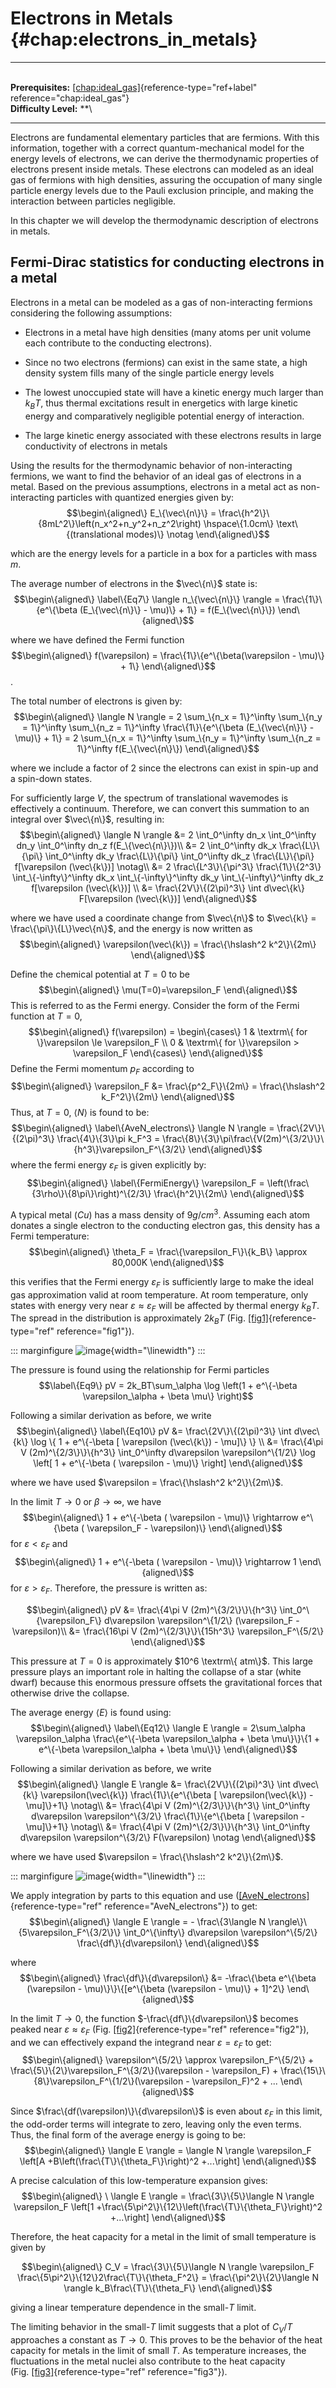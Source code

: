 # Electrons in Metals \{#chap:electrons_in_metals\}

------------------------------------------------------------------------

\
**Prerequisites:**
[\[chap:ideal_gas\]](#chap:ideal_gas)\{reference-type="ref+label"
reference="chap:ideal_gas"\}\
**Difficulty Level:** \*\*\

------------------------------------------------------------------------

Electrons are fundamental elementary particles that are fermions. With
this information, together with a correct quantum-mechanical model for
the energy levels of electrons, we can derive the thermodynamic
properties of electrons present inside metals. These electrons can
modeled as an ideal gas of fermions with high densities, assuring the
occupation of many single particle energy levels due to the Pauli
exclusion principle, and making the interaction between particles
negligible.

In this chapter we will develop the thermodynamic description of
electrons in metals.

## Fermi-Dirac statistics for conducting electrons in a metal

Electrons in a metal can be modeled as a gas of non-interacting fermions
considering the following assumptions:

-   Electrons in a metal have high densities (many atoms per unit volume
    each contribute to the conducting electrons).

-   Since no two electrons (fermions) can exist in the same state, a
    high density system fills many of the single particle energy levels

-   The lowest unoccupied state will have a kinetic energy much larger
    than $k_BT$, thus thermal excitations result in energetics with
    large kinetic energy and comparatively negligible potential energy
    of interaction.

-   The large kinetic energy associated with these electrons results in
    large conductivity of electrons in metals

Using the results for the thermodynamic behavior of non-interacting
fermions, we want to find the behavior of an ideal gas of electrons in a
metal. Based on the previous assumptions, electrons in a metal act as
non-interacting particles with quantized energies given by:
$$\begin\{aligned\}
E_\{\vec\{n\}\} = \frac\{h^2\}\{8mL^2\}\left(n_x^2+n_y^2+n_z^2\right) \hspace\{1.0cm\} \text\{(translational modes)\} \notag
\end\{aligned\}$$

which are the energy levels for a particle in a box for a particles with
mass $m$.

The average number of electrons in the $\vec\{n\}$ state is:
$$\begin\{aligned\}
\label\{Eq7\}
\langle n_\{\vec\{n\}\} \rangle = \frac\{1\}\{e^\{\beta (E_\{\vec\{n\}\} - \mu)\} + 1\} = f(E_\{\vec\{n\}\})
\end\{aligned\}$$

where we have defined the Fermi function $$\begin\{aligned\}
f(\varepsilon) = \frac\{1\}\{e^\{\beta(\varepsilon - \mu)\} + 1\}
\end\{aligned\}$$.

The total number of electrons is given by: $$\begin\{aligned\}
\langle N \rangle = 2 \sum_\{n_x = 1\}^\infty \sum_\{n_y = 1\}^\infty \sum_\{n_z = 1\}^\infty \frac\{1\}\{e^\{\beta (E_\{\vec\{n\}\} - \mu)\} + 1\} =  2 \sum_\{n_x = 1\}^\infty \sum_\{n_y = 1\}^\infty \sum_\{n_z = 1\}^\infty f(E_\{\vec\{n\}\})
\end\{aligned\}$$

where we include a factor of 2 since the electrons can exist in spin-up
and a spin-down states.

For sufficiently large $V$, the spectrum of translational wavemodes is
effectively a continuum. Therefore, we can convert this summation to an
integral over $\vec\{n\}$, resulting in: $$\begin\{aligned\}
\langle N \rangle &= 2 \int_0^\infty dn_x \int_0^\infty dn_y \int_0^\infty dn_z f(E_\{\vec\{n\}\})\\
&= 2 \int_0^\infty dk_x \frac\{L\}\{\pi\} \int_0^\infty dk_y \frac\{L\}\{\pi\} \int_0^\infty dk_z \frac\{L\}\{\pi\} f[\varepsilon (\vec\{k\})] \notag\\
&= 2 \frac\{L^3\}\{\pi^3\} \frac\{1\}\{2^3\} \int_\{-\infty\}^\infty dk_x \int_\{-\infty\}^\infty dk_y \int_\{-\infty\}^\infty dk_z f[\varepsilon (\vec\{k\})] \\ 
&= \frac\{2V\}\{(2\pi)^3\} \int d\vec\{k\} F[\varepsilon (\vec\{k\})] 
\end\{aligned\}$$

where we have used a coordinate change from $\vec\{n\}$ to
$\vec\{k\} = \frac\{\pi\}\{L\}\vec\{n\}$, and the energy is now written as
$$\begin\{aligned\}
\varepsilon(\vec\{k\}) = \frac\{\hslash^2 k^2\}\{2m\}
\end\{aligned\}$$

Define the chemical potential at $T =0$ to be $$\begin\{aligned\}
 \mu(T=0)=\varepsilon_F
\end\{aligned\}$$ This is referred to as the Fermi energy. Consider the
form of the Fermi function at $T=0$, $$\begin\{aligned\}
f(\varepsilon) = \begin\{cases\}
1 & \textrm\{ for \}\varepsilon \le \varepsilon_F \\ 
0 & \textrm\{ for \}\varepsilon > \varepsilon_F
\end\{cases\}
\end\{aligned\}$$ Define the Fermi momentum $p_F$ according to
$$\begin\{aligned\}
\varepsilon_F &= \frac\{p^2_F\}\{2m\} = \frac\{\hslash^2 k_F^2\}\{2m\}
\end\{aligned\}$$ Thus, at $T = 0$, $\langle N \rangle$ is found to be:
$$\begin\{aligned\}
 \label\{AveN_electrons\}
\langle N \rangle = \frac\{2V\}\{(2\pi)^3\} \frac\{4\}\{3\}\pi k_F^3 = \frac\{8\}\{3\}\pi\frac\{V(2m)^\{3/2\}\}\{h^3\}\varepsilon_F^\{3/2\}
\end\{aligned\}$$ where the fermi energy $\varepsilon_F$ is given
explicitly by: $$\begin\{aligned\}
 \label\{FermiEnergy\}
\varepsilon_F = \left(\frac\{3\rho\}\{8\pi\}\right)^\{2/3\} \frac\{h^2\}\{2m\}
\end\{aligned\}$$

A typical metal (*Cu*) has a mass density of $9g/cm^3$. Assuming each
atom donates a single electron to the conducting electron gas, this
density has a Fermi temperature: $$\begin\{aligned\}
\theta_F = \frac\{\varepsilon_F\}\{k_B\} \approx 80,000K
\end\{aligned\}$$

this verifies that the Fermi energy $\varepsilon_F$ is sufficiently
large to make the ideal gas approximation valid at room temperature. At
room temperature, only states with energy very near
$\varepsilon \approx \varepsilon_F$ will be affected by thermal energy
$k_BT$. The spread in the distribution is approximately $2k_BT$
(Fig. [\[fig1\]](#fig1)\{reference-type="ref" reference="fig1"\}).

::: marginfigure
![image](figures/Physics/statistical_mechanics/electrons_in_metals/Fig1.png)\{width="\\linewidth"\}
:::

The pressure is found using the relationship for Fermi particles
$$\label\{Eq9\}
pV = 2k_BT\sum_\alpha \log \left(1 + e^\{-\beta \varepsilon_\alpha + \beta \mu\} \right)$$

Following a similar derivation as before, we write $$\begin\{aligned\}
\label\{Eq10\}
pV &= \frac\{2V\}\{(2\pi)^3\} \int d\vec\{k\} \log \{ 1 + e^\{-\beta [ \varepsilon (\vec\{k\}) - \mu]\} \} \\
&= \frac\{4\pi V (2m)^\{2/3\}\}\{h^3\} \int_0^\infty d\varepsilon \varepsilon^\{1/2\} \log \left[ 1 + e^\{-\beta ( \varepsilon - \mu)\} \right]
\end\{aligned\}$$

where we have used $\varepsilon = \frac\{\hslash^2 k^2\}\{2m\}$.

In the limit $T \rightarrow 0$ or $\beta \rightarrow \infty$, we have
$$\begin\{aligned\}
1 + e^\{-\beta ( \varepsilon - \mu)\} \rightarrow  e^\{\beta ( \varepsilon_F - \varepsilon)\}
\end\{aligned\}$$ for $\varepsilon < \varepsilon_F$ and $$\begin\{aligned\}
 1 + e^\{-\beta ( \varepsilon - \mu)\} \rightarrow 1
\end\{aligned\}$$ for $\varepsilon > \varepsilon_F$. Therefore, the
pressure is written as:

$$\begin\{aligned\}
pV &= \frac\{4\pi V (2m)^\{3/2\}\}\{h^3\} \int_0^\{\varepsilon_F\} d\varepsilon \varepsilon^\{1/2\} (\varepsilon_F - \varepsilon)\\
&= \frac\{16\pi V (2m)^\{2/3\}\}\{15h^3\} \varepsilon_F^\{5/2\} 
\end\{aligned\}$$

This pressure at $T = 0$ is approximately $10^6 \textrm\{ atm\}$. This
large pressure plays an important role in halting the collapse of a star
(white dwarf) because this enormous pressure offsets the gravitational
forces that otherwise drive the collapse.

The average energy $\langle E \rangle$ is found using: $$\begin\{aligned\}
\label\{Eq12\}
\langle E \rangle = 2\sum_\alpha \varepsilon_\alpha \frac\{e^\{-\beta \varepsilon_\alpha + \beta \mu\}\}\{1 + e^\{-\beta \varepsilon_\alpha + \beta \mu\}\}
\end\{aligned\}$$

Following a similar derivation as before, we write $$\begin\{aligned\}
\langle E \rangle &= \frac\{2V\}\{(2\pi)^3\} \int d\vec\{k\} \varepsilon(\vec\{k\}) \frac\{1\}\{e^\{\beta [ \varepsilon(\vec\{k\}) - \mu]\}+1\} \notag\\
&= \frac\{4\pi V (2m)^\{2/3\}\}\{h^3\} \int_0^\infty d\varepsilon \varepsilon^\{3/2\} \frac\{1\}\{e^\{\beta [ \varepsilon - \mu]\}+1\} \notag\\
&= \frac\{4\pi V (2m)^\{2/3\}\}\{h^3\} \int_0^\infty d\varepsilon \varepsilon^\{3/2\} F(\varepsilon) \notag
\end\{aligned\}$$

where we have used $\varepsilon = \frac\{\hslash^2 k^2\}\{2m\}$.

::: marginfigure
![image](figures/Physics/statistical_mechanics/electrons_in_metals/Fig2.png)\{width="\\linewidth"\}
:::

We apply integration by parts to this equation and use
([\[AveN_electrons\]](#AveN_electrons)\{reference-type="ref"
reference="AveN_electrons"\}) to get: $$\begin\{aligned\}
\langle E \rangle = - \frac\{3\langle N \rangle\}\{5\varepsilon_F^\{3/2\}\} \int_0^\{\infty\} d\varepsilon \varepsilon^\{5/2\} \frac\{df\}\{d\varepsilon\}
\end\{aligned\}$$

where $$\begin\{aligned\}
\frac\{df\}\{d\varepsilon\} &= -\frac\{\beta e^\{\beta (\varepsilon - \mu)\}\}\{[e^\{\beta (\varepsilon - \mu)\} + 1]^2\}
\end\{aligned\}$$

In the limit $T\rightarrow0$, the function $-\frac\{df\}\{d\varepsilon\}$
becomes peaked near $\varepsilon \approx \varepsilon_F$
(Fig. [\[fig2\]](#fig2)\{reference-type="ref" reference="fig2"\}), and we
can effectively expand the integrand near $\varepsilon = \varepsilon_F$
to get: $$\begin\{aligned\}
\varepsilon^\{5/2\} \approx \varepsilon_F^\{5/2\} + \frac\{5\}\{2\}\varepsilon_F^\{3/2\}(\varepsilon - \varepsilon_F) + \frac\{15\}\{8\}\varepsilon_F^\{1/2\}(\varepsilon - \varepsilon_F)^2 + ...
\end\{aligned\}$$

Since $\frac\{df(\varepsilon)\}\{d\varepsilon\}$ is even about
$\varepsilon_F$ in this limit, the odd-order terms will integrate to
zero, leaving only the even terms. Thus, the final form of the average
energy is going to be: $$\begin\{aligned\}
\langle E \rangle = \langle N \rangle \varepsilon_F \left[A +B\left(\frac\{T\}\{\theta_F\}\right)^2 +...\right]
\end\{aligned\}$$

A precise calculation of this low-temperature expansion gives:
$$\begin\{aligned\}
\
\langle E \rangle = \frac\{3\}\{5\}\langle N \rangle \varepsilon_F \left[1 +\frac\{5\pi^2\}\{12\}\left(\frac\{T\}\{\theta_F\}\right)^2 +...\right]
\end\{aligned\}$$

Therefore, the heat capacity for a metal in the limit of small
temperature is given by

$$\begin\{aligned\}
C_V = \frac\{3\}\{5\}\langle N \rangle \varepsilon_F \frac\{5\pi^2\}\{12\}2\frac\{T\}\{\theta_F^2\} = \frac\{\pi^2\}\{2\}\langle N \rangle k_B\frac\{T\}\{\theta_F\}
\end\{aligned\}$$

giving a linear temperature dependence in the small-$T$ limit.

The limiting behavior in the small-$T$ limit suggests that a plot of
$C_V/T$ approaches a constant as $T\rightarrow 0$. This proves to be the
behavior of the heat capacity for metals in the limit of small $T$. As
temperature increases, the fluctuations in the metal nuclei also
contribute to the heat capacity
(Fig. [\[fig3\]](#fig3)\{reference-type="ref" reference="fig3"\}).

